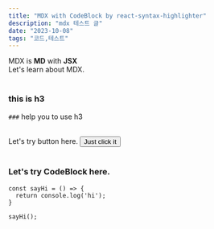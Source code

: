 ```yaml
---
title: "MDX with CodeBlock by react-syntax-highlighter"
description: "mdx 테스트 글"
date: "2023-10-08"
tags: "코드,테스트"
---
```


<div>
  MDX is <strong>MD</strong> with <strong>JSX</strong> <br />
  Let's learn about MDX.
</div>

<br />

### this is h3

`###` help you to use h3

<br />

<div>
  Let's try button here.
  <Button>Just click it</Button>
</div>

<br />

### Let's try CodeBlock here.

```
const sayHi = () => {
  return console.log('hi');
}

sayHi();
```

<br />
